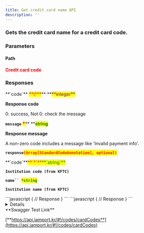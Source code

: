 ```yaml
---
title: Get credit card name API
description: ''
---
```



### Gets the credit card name for a credit card code.

<Swagger method="get" path="/cards/{card_standard_code}" baseUrl="https://api.iamport.kr" summary="Gets the credit card name for a credit card code (based on KFTC).">
<SwaggerDescription>

</SwaggerDescription>

### Parameters

#### Path

<SwaggerParameter name="card_standard_code" type="String" required="true">
<mark style="color:red;">

**Credit card code**

</mark>

</SwaggerParameter>

### Responses

<SwaggerResponse status="200: OK" description="Success">
<Tabs>
<Tab title="StandardCodeListResponse">
**`code`** <mark style="color:red;">**\***</mark>** **<mark style="color:purple;">**integer**</mark>

**Response code**

0: success, Not 0: check the message

**`message`** <mark style="color:red;">**\***</mark>** **<mark style="color:green;">**string**</mark>

**Response message**

A non-zero code includes a message like 'Invalid payment info'.

**`response`**<mark style="color:red;">**`(Array[StandardCodeAnnotation], optional)`**</mark>

</Tab>
</Tabs>

<Tabs>
<Tab title="StandardCodeAnnotation">
**`code`**<mark style="color:red;">**`*`**</mark><mark style="color:green;">**`string`**</mark>

**`Institution code (from KFTC)`**

**`name`` `**<mark style="color:red;">**`*`**</mark><mark style="color:green;">**`string`**</mark>

**`Institution name (from KFTC)`**

</Tab>
</Tabs>

</SwaggerResponse>

<SwaggerResponse status="401: Unauthorized" description="Missing or invalid access token">
```javascript
{
    // Response
}
```

</SwaggerResponse>

<SwaggerResponse status="404: Not Found" description="Result not found">
```javascript
{
    // Response
}
```

</SwaggerResponse>

</Swagger>

<Details>
<p slot="summary">Response Model Schema</p>

```
{
  "code": 0,
  "message": "string",
  "response": {
    "code": "string",
    "name": "string"
  }
}
```

</Details>

<Hint style="success">
**Swagger Test Link**

[**https://api.iamport.kr/#!/codes/cardCodes**](https://api.iamport.kr/#!/codes/cardCodes)

</Hint>
